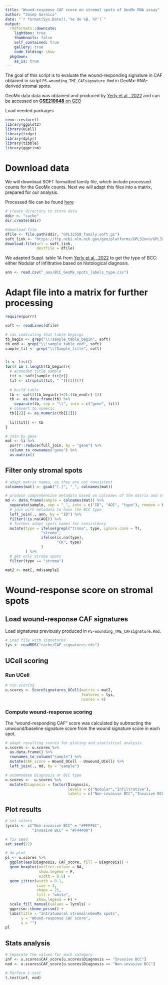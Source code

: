 ```yaml
---
title: "Wound-response CAF score on stromal spots of GeoMx RNA assay"
author: "Josep Garnica"
date: "`r format(Sys.Date(),'%e de %B, %Y')`"
output: 
  rmdformats::downcute:
    lightbox: true
    thumbnails: false
    self_contained: true
    gallery: true
    code_folding: show
  pkgdown:
    as_is: true
---
```


The goal of this script is to evaluate the wound-responding signature in CAF obtained in script `P5-wounding_TME_CAFsignature.Rmd` in GeoMx-RNA-derived stromal spots.

GeoMx data data was obtained and produced by [Yerly et al., 2022](https://www.nature.com/articles/s41467-022-32670-w) and can be accessed on [**GSE210648** on GEO](https://www.ncbi.nlm.nih.gov/geo/query/acc.cgi?acc=GSE210648)


Load needed packages
```r
renv::restore()
library(ggplot2)
library(UCell)
library(tidyr)
library(dplyr)
library(tibble)
library(ggprism)
```


# Download data
We will download SOFT formatted family file, which include processed counts for the GeoMx counts. Next we will adapt this files into a matrix, prepared for our analysis. 

Processed file can be found [here](https://www.ncbi.nlm.nih.gov/geo/query/acc.cgi?acc=GPL32550)

```r
# create directory to store data
ddir <- "cache"
dir.create(ddir)

#download file
dfile <- file.path(ddir, "GPL32550_family.soft.gz")
soft_link <- "https://ftp.ncbi.nlm.nih.gov/geo/platforms/GPL32nnn/GPL32550/soft/GPL32550_family.soft.gz"
download.file(url = soft_link,
              destfile = dfile)
```

We adapted Suppl. table 1A from [Yerly et al., 2022](https://static-content.springer.com/esm/art%3A10.1038%2Fs41467-022-32670-w/MediaObjects/41467_2022_32670_MOESM4_ESM.xlsx) to get the type of BCC: either Nodular of infiltrative based on histological diagnosis.

```r
ann <- read.csv("_aux/BCC_GeoMx_spots_labels_type.csv")
```


# Adapt file into a matrix for further processing

```r
require(purrr)

soft <- readLines(dfile) 

# ids indicating that table begings
tb_begin <- grep("\\!sample_table_begin", soft)
tb_end <- grep("\\!sample_table_end", soft)
sample_tit <- grep("\\!Sample_title", soft)


li <- list()
for(r in 1:length(tb_begin)){
  # acomodat title sample
  tit <- soft[sample_tit[r]]
  tit <- strsplit(tit, " ")[[1]][7]
  
  # build table
  tb <- soft[(tb_begin[r]+2):(tb_end[r]-1)]
  tb <- as.data.frame(tb) %>% 
    separate(tb, sep = "\t", into = c("gene", tit))
  # convert to numeric
  tb[[2]] <- as.numeric(tb[[2]])
  
  li[[tit]] <- tb
}

# join by gene
mat <- li %>%
  purrr::reduce(full_join, by = "gene") %>% 
  column_to_rownames("gene") %>%
  as.matrix()

```

## Filter only stromal spots

```r
# adapt matrix names, as they are not consistent
colnames(mat) <- gsub("[-]", "_", colnames(mat))

# produce comprehensive metadata based on colnames of the matrix and other metadata
md <- data.frame(sample = colnames(mat)) %>% 
  separate(sample, sep = "_", into = c("ID", "AOI", "type"), remove = F) %>% 
  # join with metadata to have the BCC type
  left_join(., ann, by = "ID") %>% 
  filter(!is.na(AOI)) %>% 
  # further adapt spots names for consistency
  mutate(type = ifelse(grepl("troma", type, ignore.case = T),
                "stroma", 
                ifelse(is.na(type),
                       "CK", type)
                ) 
         ) %>% 
  # get only stroma spots
  filter(type == "stroma") 

mat2 <- mat[, md$sample]
```


# Wound-response score on stromal spots
## Load wound-response CAF signatures

Load signatures previously produced in `P5-wounding_TME_CAFsignature.Rmd`.

```r
# Load file with signatures
lys <- readRDS("cache/CAF_signatures.rds")
```


## UCell scoring

### Run UCell
```r
# run scoring
u.scores <- ScoreSignatures_UCell(matrix = mat2,
                                  features = lys,
                                  ncores = 4)
```

### Compute wound-response scoring
The “wound-responding CAF” score was calculated by subtracting the unwound/baseline signature score from the wound signature score in each spot.

```r
# adapt resulting scores for ploting and statistical analysis
u.scores <- u.scores %>%
  as.data.frame() %>% 
  rownames_to_column("sample") %>% 
  mutate(CAF_score = Wound_UCell - Unwound_UCell) %>% 
  left_join(., md, by = "sample")

# acommodate Diagnosis or BCC type
u.scores <-  u.scores %>% 
  mutate(Diagnosis = factor(Diagnosis,
                            levels = c("Nodular","Infiltrative"),
                            labels = c("Non-invasive BCC","Invasive BCC")))
```

## Plot results

```r
# set colors
lycols <- c("Non-invasive BCC" = "#FFFF6C",
            "Invasive BCC" = "#F44400")

# fix seed
set.seed(22)

# do plot
pl <- u.scores %>% 
  ggplot(aes(Diagnosis, CAF_score, fill = Diagnosis)) +
  geom_boxplot(outlier.colour = NA,
               show.legend = F,
               width = 0.5) +
  geom_jitter(width = 0.1,
              size = 3,
              shape = 21,
              fill = "white",
              show.legend = F) +
  scale_fill_manual(values = lycols) +
  ggprism::theme_prism() +
  labs(title = "Intratumoral stromal\nGeoMx spots",
       y = "Wound-response CAF score",
       x = "")
pl
```

## Stats analysis
```r
# Separate the values for each category
inf <- u.scores$CAF_score[u.scores$Diagnosis == "Invasive BCC"]
nod <- u.scores$CAF_score[u.scores$Diagnosis == "Non-invasive BCC"]

# Perform t-test
t.test(inf, nod)
```















